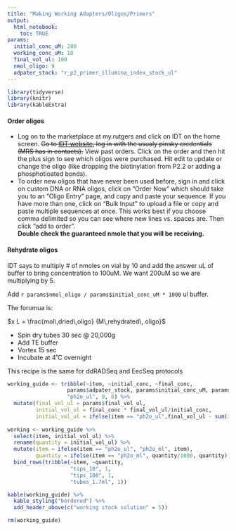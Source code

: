 ```yaml
---
title: "Making Working Adapters/Oligos/Primers"
output: 
  html_notebook:
    toc: TRUE
params:
  initial_conc_uM: 200
  working_conc_uM: 10
  final_vol_ul: 100
  nmol_oligo: 9
  adpater_stock: "r_p2_primer_illumina_index_stock_ul"
---
```

```r
library(tidyverse)
library(knitr)
library(kableExtra)
```

#### Order oligos
- Log on to the marketplace at my.rutgers and click on IDT on the home screen.  ~~Go to [IDT website](www.idtdna.com), log in with the usualy pinsky credentials (MRS has in contacts).~~ View past orders. Click on the order and then hit the plus sign to see which oligos were purchased. Hit edit to update or change the oligo (like dropping the biotinylation from P2.2 or adding a phosphotioated bonds).  
- To order new oligos that have never been used before, sign in and click on custom DNA or RNA oligos, click on "Order Now" which should take you to an "Oligo Entry" page, and copy and paste your sequence. If you have more than one, click on "Bulk Input" to upload a file or copy and paste multiple sequences at once.  This works best if you choose comma delimited so you can see where new lines vs. spaces are.  Then click "add to order".  
**Double check the guaranteed nmole that you will be receiving.**

#### Rehydrate oligos
IDT says to multiply # of nmoles on vial by 10 and add the answer uL of buffer to bring concentration to 100uM.  We want 200uM so we are multiplying by 5.

Add `r params$nmol_oligo / params$initial_conc_uM * 1000` ul buffer.

The forumua is:

$x L = \frac{mol\,dried\,oligo} {M\,rehydrated\, oligo}$


- Spin dry tubes 30 sec @ 20,000g
- Add TE buffer
- Vortex 15 sec
- Incubate at 4˚C overnight

This recipe is the same for ddRADSeq and EecSeq protocols
```r
working_guide <- tribble(~item, ~initial_conc, ~final_conc, 
                   params$adpater_stock, params$initial_conc_uM, params$working_conc_uM,
                   "ph2o_ul", 0, 0) %>% 
  mutate(final_vol_ul = params$final_vol_ul,
         initial_vol_ul = final_conc * final_vol_ul/initial_conc,
         initial_vol_ul = ifelse(item == "ph2o_ul",final_vol_ul - sum(initial_vol_ul, na.rm = T), initial_vol_ul))
 
working <- working_guide %>% 
  select(item, initial_vol_ul) %>% 
  rename(quantity = initial_vol_ul) %>% 
  mutate(item = ifelse(item == "ph2o_ul", "ph2o_ml", item), 
         quantity = ifelse(item == "ph2o_ml", quantity/1000, quantity)) %>% 
  bind_rows(tribble(~item, ~quantity,
                    "tips_10", 1,
                    "tips_100", 1,
                    "tubes_1.7ml", 1))
```

```r
kable(working_guide) %>%
  kable_styling("bordered") %>%
  add_header_above(c("working stock solution" = 5))
```

```r
rm(working_guide)
```
